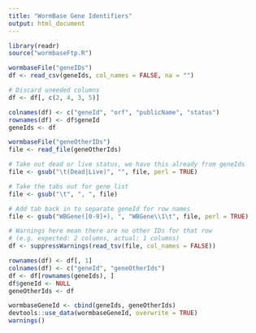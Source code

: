 ```yaml
---
title: "WormBase Gene Identifiers"
output: html_document
---
```


```r
library(readr)
source("wormbaseFtp.R")
```

```r
wormbaseFile("geneIDs")
df <- read_csv(geneIds, col_names = FALSE, na = "")

# Discard uneeded columns
df <- df[, c(2, 4, 3, 5)]

colnames(df) <- c("geneId", "orf", "publicName", "status")
rownames(df) <- df$geneId
geneIds <- df
```

```r
wormbaseFile("geneOtherIDs")
file <- read_file(geneOtherIds)

# Take out dead or live status, we have this already from geneIds
file <- gsub("\t(Dead|Live)", "", file, perl = TRUE)

# Take the tabs out for gene list
file <- gsub("\t", ", ", file)

# Add tab back in to separate geneId for row names
file <- gsub("WBGene([0-9]+), ", "WBGene\\1\t", file, perl = TRUE)

# Warnings here mean there are no other IDs for that row
# (e.g. expected: 2 columns, actual: 1 columns)
df <- suppressWarnings(read_tsv(file, col_names = FALSE))

rownames(df) <- df[, 1]
colnames(df) <- c("geneId", "geneOtherIds")
df <- df[rownames(geneIds), ]
df$geneId <- NULL
geneOtherIds <- df
```

``` r
wormbaseGeneId <- cbind(geneIds, geneOtherIds)
devtools::use_data(wormbaseGeneId, overwrite = TRUE)
warnings()
```

